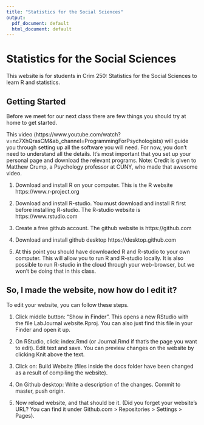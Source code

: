 ```yaml
---
title: "Statistics for the Social Sciences"
output:
  pdf_document: default
  html_document: default
---
```


# **Statistics for the Social Sciences**

This website is for students in Crim 250: Statistics for the Social Sciences to learn R and statistics.

## Getting Started
Before we meet for our next class there are few things you should try at home to get started.

This video (https://www.youtube.com/watch?v=nc7XhQrasCM&ab_channel=ProgrammingForPsychologists) will guide you through setting up all the software you will need. For now, you don't need to understand all the details. It's most important that you set up your personal page and download the relevant programs. Note: Credit is given to Matthew Crump, a Psychology professor at CUNY, who made that awesome video.

1. Download and install R on your computer. This is the R website https://www.r-project.org

2. Download and install R-studio. You must download and install R first before installing R-studio. The R-studio website is https://www.rstudio.com

3. Create a free github account. The github website is https://github.com

4. Download and install github desktop https://desktop.github.com

5. At this point you should have downloaded R and R-studio to your own computer. This will allow you to run R and R-studio locally. It is also possible to run R-studio in the cloud through your web-browser, but we won't be doing that in this class.

## So, I made the website, now how do I edit it?

To edit your website, you can follow these steps.

1. Click middle button: "Show in Finder". This opens a new RStudio with the file LabJournal website.Rproj. You can also just find this file in your Finder and open it up.

2. On RStudio, click: index.Rmd (or Journal.Rmd if that's the page you want to edit). Edit text and save. You can preview changes on the website by clicking Knit above the text.

3. Click on: Build Website (files inside the docs folder have been changed as a result of compiling the website).

4. On Github desktop: Write a description of the changes. Commit to master, push origin.

5. Now reload website, and that should be it. (Did you forget your website's URL? You can find it under Github.com > Repositories > Settings > Pages).


